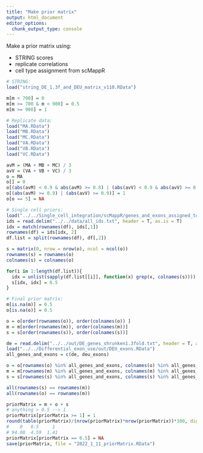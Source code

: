 ---
title: "Make prior matrix"
output: html_document
editor_options: 
  chunk_output_type: console
---

Make a prior matrix using:

- STRING scores
- replicate correlations
- cell type assignment from scMappR

```{r}
# STRING:
load("string_DE_1.3f_and_DEU_matrix_v110.RData")

m[m < 700] = 0
m[m >= 700 & m < 900] = 0.5
m[m >= 900] = 1

# Replicate data:
load("MA.RData")
load("MB.RData")
load("MC.RData")
load("VA.RData")
load("VB.RData")
load("VC.RData")

avM = (MA + MB + MC) / 3
avV = (VA + VB + VC) / 3
o = MA
o[] = 0
o[(abs(avM) < 0.9 & abs(avM) >= 0.8) | (abs(avV) < 0.9 & abs(avV) >= 0.8)] = 5
o[(abs(avM) >= 0.9) | (abs(avV) >= 0.9)] = 1
o[o == 5] = NA

# Single cell priors:
load("../../Single_cell_integration/scMappR/genes_and_exons_assigned_to_celltype_head.RData") # df
ids = read.delim("../../data/all_ids.txt", header = T, as.is = T)
idx = match(rownames(df), ids[,1])
rownames(df) = ids[idx, 2]
df.list = split(rownames(df), df[,2])

s = matrix(0, nrow = nrow(o), ncol = ncol(o))
rownames(s) = rownames(o)
colnames(s) = colnames(o)

for(i in 1:length(df.list)){
  idx = unlist(sapply(df.list[[i]], function(x) grep(x, colnames(s))))
  s[idx, idx] = 0.5
}

# Final prior matrix:
m[is.na(m)] = 0.5
o[is.na(o)] = 0.5

o = o[order(rownames(o)), order(colnames(o)) ]
m = m[order(rownames(m)), order(colnames(m))]
s = s[order(rownames(s)), order(colnames(s))]

de = read.delim("../../out/DE_genes_shrunken1.3fold.txt", header = T, as.is = T)[,1]
load("../../Differential_exon_use/out/DEU_exons.RData")
all_genes_and_exons = c(de, deu_exons)

o = o[rownames(o) %in% all_genes_and_exons, colnames(o) %in% all_genes_and_exons]
m = m[rownames(m) %in% all_genes_and_exons, colnames(m) %in% all_genes_and_exons]
s = s[rownames(s) %in% all_genes_and_exons, colnames(s) %in% all_genes_and_exons]

all(rownames(s) == rownames(m))
all(rownames(o) == rownames(m))

priorMatrix = m + o + s
# anything > 0.5 --> 1
priorMatrix[priorMatrix >= 1] = 1
round(table(priorMatrix)/(nrow(priorMatrix)*nrow(priorMatrix))*100, digits = 2)
#    0   0.5     1 
# 94.00  4.59  1.41
priorMatrix[priorMatrix == 0.5] = NA
save(priorMatrix, file = "2022_1_11_priorMatrix.RData")
```

